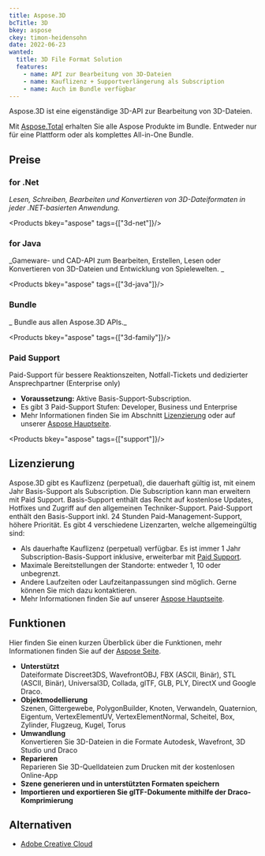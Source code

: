 ```yaml
---
title: Aspose.3D
bcTitle: 3D
bkey: aspose
ckey: timon-heidensohn
date: 2022-06-23
wanted:
  title: 3D File Format Solution
  features:
    - name: API zur Bearbeitung von 3D-Dateien
    - name: Kauflizenz + Supportverlängerung als Subscription
    - name: Auch im Bundle verfügbar
---
```


<Intro>

Aspose.3D ist eine eigenständige 3D-API zur Bearbeitung von 3D-Dateien.

</Intro>

<TOC />

<Info>

Mit [Aspose.Total](/hersteller/aspose/total/) erhalten Sie alle Aspose Produkte im Bundle. Entweder nur für eine Plattform oder als komplettes All-in-One Bundle.

</Info>

## Preise

### for .Net

_Lesen, Schreiben, Bearbeiten und Konvertieren von 3D-Dateiformaten in jeder .NET-basierten Anwendung._

<Products bkey="aspose" tags={["3d-net"]}/>

### for Java

_Gameware- und CAD-API zum Bearbeiten, Erstellen, Lesen oder Konvertieren von 3D-Dateien und Entwicklung von Spielewelten. _

<Products bkey="aspose" tags={["3d-java"]}/>

### Bundle

_ Bundle aus allen Aspose.3D APIs._

<Products bkey="aspose" tags={["3d-family"]}/>

### Paid Support

<ArrowList>

Paid-Support für bessere Reaktionszeiten, Notfall-Tickets und dedizierter Ansprechpartner (Enterprise only)
- **Voraussetzung:** Aktive Basis-Support-Subscription.
- Es gibt 3 Paid-Support Stufen: Developer, Business und Enterprise
- Mehr Informationen finden Sie im Abschnitt [Lizenzierung](#lizenzierung) oder auf unserer [Aspose Hauptseite](/hersteller/aspose/#lizenzierung).

</ArrowList>

<Products bkey="aspose" tags={["support"]}/>


## Lizenzierung

<ArrowList>

Aspose.3D gibt es Kauflizenz (perpetual), die dauerhaft gültig ist, mit einem Jahr Basis-Support als Subscription. Die Subscription kann man erweitern mit Paid Support. Basis-Support enthält das Recht auf kostenlose Updates, Hotfixes und Zugriff auf den allgemeinen Techniker-Support. Paid-Support enthält den Basis-Support inkl. 24 Stunden Paid-Management-Support, höhere Priorität. Es gibt 4 verschiedene Lizenzarten, welche allgemeingültig sind:

- Als dauerhafte Kauflizenz (perpetual) verfügbar. Es ist immer 1 Jahr Subscription-Basis-Support inklusive, erweiterbar mit [Paid Support](#paid-support).
- Maximale Bereitstellungen der Standorte: entweder 1, 10 oder unbegrenzt.
- Andere Laufzeiten oder Laufzeitanpassungen sind möglich. Gerne können Sie mich dazu kontaktieren.
- Mehr Informationen finden Sie auf unserer [Aspose Hauptseite](/hersteller/aspose/#lizenzierung).

</ArrowList>



## Funktionen

Hier finden Sie einen kurzen Überblick über die Funktionen, mehr Informationen finden Sie auf der [Aspose Seite](https://products.aspose.com/3d/).

<ArrowList>

- **Unterstützt** <br/> Dateiformate Discreet3DS, WavefrontOBJ, FBX (ASCII, Binär), STL (ASCII, Binär), Universal3D, Collada, glTF, GLB, PLY, DirectX und Google Draco.
- **Objektmodellierung** <br/> Szenen, Gittergewebe, PolygonBuilder, Knoten, Verwandeln, Quaternion, Eigentum, VertexElementUV, VertexElementNormal, Scheitel, Box, Zylinder, Flugzeug, Kugel, Torus
- **Umwandlung** <br/> Konvertieren Sie 3D-Dateien in die Formate Autodesk, Wavefront, 3D Studio und Draco
- **Reparieren** <br/> Reparieren Sie 3D-Quelldateien zum Drucken mit der kostenlosen Online-App
- **Szene generieren und in unterstützten Formaten speichern**
- **Importieren und exportieren Sie glTF-Dokumente mithilfe der Draco-Komprimierung**

</ArrowList>


## Alternativen

<ArrowList>

- [Adobe Creative Cloud](/hersteller/adobe/creative-cloud-for-teams/)

</ArrowList>
